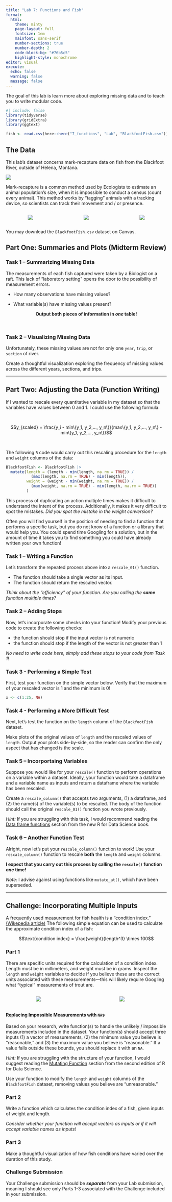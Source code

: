 ```yaml
---
title: "Lab 7: Functions and Fish"
format: 
  html: 
    theme: minty
    page-layout: full
    fontsize: 1em
    mainfont: sans-serif
    number-sections: true
    number-depth: 2
    code-block-bg: "#76b5c5"
    highlight-style: monochrome
editor: visual
execute: 
  echo: false
  warning: false
  message: false
---
```


The goal of this lab is learn more about exploring missing data and to teach you to write modular code.

```r
#| include: false
library(tidyverse)
library(gridExtra)
library(ggtext)

fish <- read.csv(here::here("7_functions", "Lab", "BlackfootFish.csv"))
```

## The Data

This lab's dataset concerns mark-recapture data on fish from the Blackfoot River, outside of Helena, Montana.

![](images/blackfoot_river.jpg)

Mark-recapture is a common method used by Ecologists to estimate an animal population's size, when it is impossible to conduct a census (count every animal). This method works by "tagging" animals with a tracking device, so scientists can track their movement and / or presence.

<center>
:::: {.columns}
::: {.column width="25%"}
![](images/grizzly.jpg)
:::

::: {.column width="25%"}
![](images/condor.jpg)
:::

::: {.column width="25%"}
![](images/fish.PNG)
:::
::::
</center>

You may download the `BlackfootFish.csv` dataset on Canvas.

## Part One: Summaries and Plots (Midterm Review)

### Task 1 -- Summarizing Missing Data

The measurements of each fish captured were taken by a Biologist on a raft. This lack of "laboratory setting" opens the door to the possibility of measurement errors.

-   How many observations have missing values?

-   What variable(s) have missing values present?

<center>**Output both pieces of information in *one* table!**</center>

</br>

### Task 2 -- Visualizing Missing Data

Unfortunately, these missing values are not for only one `year`, `trip`, or `section` of river.

Create a thoughtful visualization exploring the frequency of missing values across the different years, sections, and trips.

-----

## Part Two: Adjusting the Data (Function Writing)

If I wanted to rescale every quantitative variable in my dataset so that the variables have values between 0 and 1. I could use the following formula:

</br>

$$y_{scaled} = \frac{y_i - min\{y_1, y_2,..., y_n\}}{max\{y_1, y_2,..., y_n\} 
- min\{y_1, y_2,..., y_n\}}$$

</br>

The following `R` code would carry out this rescaling procedure for the `length` and `weight` columns of the data:

\vspace{0.25cm}

```r

BlackfootFish <- BlackfootFish |> 
  mutate(length = (length - min(length, na.rm = TRUE)) / 
           (max(length, na.rm = TRUE) - min(length)), 
         weight = (weight - min(weight, na.rm = TRUE)) / 
           (max(weight, na.rm = TRUE) - min(length, na.rm = TRUE))
         )

```

This process of duplicating an action multiple times makes it difficult to understand the intent of the process. Additionally, it makes it very difficult to spot the mistakes. *Did you spot the mistake in the weight conversion?*

Often you will find yourself in the position of needing to find a function that performs a specific task, but you do not know of a function or a library that would help you. You could spend time Googling for a solution, but in the amount of time it takes you to find something you could have already written your own function!

### Task 1 -- Writing a Function

Let's transform the repeated process above into a `rescale_01()` function.

-   The function should take a single vector as its input.
-   The function should return the rescaled vector.

*Think about the "efficiency" of your function. Are you calling the **same** function multiple times?*

### Task 2 -- Adding Stops

Now, let's incorporate some checks into your function! Modify your previous code to create the following checks:

-   the function should stop if the input vector is not numeric
-   the function should stop if the length of the vector is not greater than 1

*No need to write code here, simply add these stops to your code from Task 1!*

### Task 3 - Performing a Simple Test

First, test your function on the simple vector below. Verify that the maximum of your rescaled vector is 1 and the minimum is 0!

```r
x <- c(1:25, NA)
```

### Task 4 - Performing a More Difficult Test

Next, let's test the function on the `length` column of the `BlackfootFish` dataset.

Make plots of the original values of `length` and the rescaled values of `length`. Output your plots side-by-side, so the reader can confirm the only aspect that has changed is the scale.

### Task 5 -- Incorportaing Variables

Suppose you would like for your `rescale()` function to perform operations on a variable within a dataset. Ideally, your function would take a dataframe and a variable name as inputs and return a dataframe where the variable has been rescaled.

Create a `rescale_column()` that accepts two arguments, (1) a dataframe, and (2) the name(s) of the variable(s) to be rescaled. The body of the function should call the original `rescale_01()` function you wrote previously.

*Hint:* If you are struggling with this task, I would recommend reading the [Data frame functions](https://r4ds.hadley.nz/functions.html#data-frame-functions) section from the new R for Data Science book.

### Task 6 -- Another Function Test

Alright, now let's put your `rescale_column()` function to work! Use your `rescale_column()` function to rescale **both** the `length` and `weight` columns.

**I expect that you carry out this process by calling the `rescale()` function *one* time!** 

*Note:* I advise against using functions like `mutate_at()`, which
have been superseded. 

------------------------------------------------------------------------

## Challenge: Incorporating Multiple Inputs

A frequently used measurement for fish health is a "condition index." [(Wikepedia article)](https://en.wikipedia.org/wiki/Condition_index_in_fish) The following simple equation can be used to calculate the approximate condition index of a fish:

$$\text{condition index} = \frac{weight}{length^3} \times 100$$

### Part 1

There are specific units required for the calculation of a condition index. Length must be in millimeters, and weight must be in grams. Inspect the `length` and `weight` variables to decide if you believe these are the correct units associated with these measurements---this will likely require Googling what "typical" measurements of trout are.

<center>
:::: {.columns}
::: {.column width="25%"}
![](images/smallest_trout.jpg)
:::

::: {.column width="40%"}
![](images/largest_trout.png)
:::
::::
</center>

#### Replacing Impossible Measurements with `NA`s

Based on your research, write function(s) to handle the unlikely / impossible measurements included in the dataset. Your function(s) should accept three inputs (1) a vector of measurements, (2) the minimum value you believe is "reasonable," and (3) the maximum value you believe is "reasonable." If a value falls outside these bounds, you should replace it with an `NA`.

*Hint:* If you are struggling with the structure of your function, I would suggest reading the [Mutating Function](https://r4ds.hadley.nz/functions.html#mutate-functions) section from the second edition of R for Data Science.

Use your function to modify the `length` and `weight` columns of the `BlackfootFish` dataset, removing values you believe are "unreasonable."

### Part 2

Write a function which calculates the condition index of a fish, given inputs of weight and length.

*Consider whether your function will accept vectors as inputs or if it will accept variable names as inputs!*

### Part 3

Make a thoughtful visualization of how fish conditions have varied over the duration of this study.

### Challenge Submission 

Your Challenge submission should be ***separate*** from your Lab submission, meaning I should see only Parts 1-3 associated with the
Challenge included in your submission. 